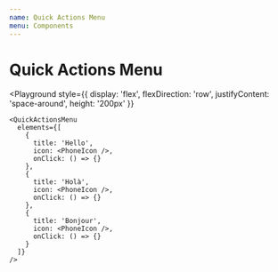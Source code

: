 ```yaml
---
name: Quick Actions Menu
menu: Components
---
```




# Quick Actions Menu

<Playground
  style={{
    display: 'flex',
    flexDirection: 'row',
    justifyContent: 'space-around',
    height: '200px'
  }}
>
    <QuickActionsMenu
      elements={[
        {
          title: 'Hello',
          icon: <PhoneIcon />,
          onClick: () => {}
        },
        {
          title: 'Holà',
          icon: <PhoneIcon />,
          onClick: () => {}
        },
        {
          title: 'Bonjour',
          icon: <PhoneIcon />,
          onClick: () => {}
        }
      ]}
    />
</Playground>
